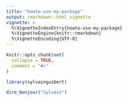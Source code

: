 ```yaml
---
title: "howto-use-my-package"
output: rmarkdown::html_vignette
vignette: >
  %\VignetteIndexEntry{howto-use-my-package}
  %\VignetteEngine{knitr::rmarkdown}
  %\VignetteEncoding{UTF-8}
---
```


```r
knitr::opts_chunk$set(
  collapse = TRUE,
  comment = "#>"
)
```

```r
library(sylvainguibert)
```

```r
dire_bonjour("Sylvain")
```
